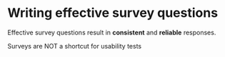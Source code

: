 # Writing effective survey questions

Effective survey questions result in **consistent** and **reliable** responses.

Surveys are NOT a shortcut for usability tests